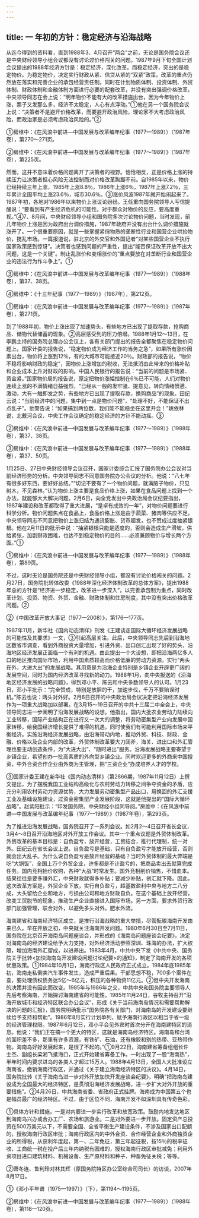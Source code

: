 ```yaml
---
---
---
```

title: 一 年初的方针：稳定经济与沿海战略
---



从迄今得到的资料看，直到1988年3、4月召开“两会”之前，无论是国务院会议还是中央财经领导小组会议都没有讨论过价格闯关的问题。1987年9月下旬全国计划会议提出的1988年经济方针是：稳定经济，深化改革。而稳定经济，突出的是稳定物价。为稳定物价，决定实行财政从紧、信贷从紧的“双紧”政策。改革的重点仍然放在落实和完善企业的承包经营责任制，同时在计划物质体制、投资体制、外贸体制、财政体制和金融体制方面进行必要的配套改革，并没有突出强调价格改革。中央领导同志在会上说：“明年物价不能有大的改革措施出台，因为今年物价上涨，票子又发那么多，经济不太稳定，人心有点浮动。”①他在另一个国务院会议上说：“决策者不是避开价格改革，而要避开政治风险，理论家不大考虑政治风险，而政治家是必须考虑政治风险的。”②

①房维中：《在风浪中前进—中国发展与改革编年纪事（1977—1989））（1987年卷），第270～271页。

②房维中：《在风浪中前进—中国发展与改革编年纪事（1977～1989）》（1987年卷），第225页。

然而，这并不意味着价格问题离开了决策者的视野。恰恰相反，正是价格上涨的持续压力让决策者担心风险无法控制而对价格改革踟蹰不前。自1985年以来，物价已经持续三年上涨，1985年上涨8.8％，1986年上涨6％，1987年上涨7.2％，三年累计全国平均上涨23.6％，城市30.6％。③涨价风波1987年就开始闹起来了。1987年初，各地对1986年以来物价上涨议论纷纷。王任重向国务院领导人写信提醒说：“要看到有产生经济危机的可能性。对于群众对物价的反应，要高度重视。”④7、8月间，中央财经领导小组和国务院多次讨论物价问题，当时发现，前几年物价上涨是因为政府出台调价措施，1987年政府并没有出台什么调价措施就涨开了。一个很重要原因，就是一些掌握紧俏物质的垄断性行业和国营企业哄抬物价，搅乱市场。一篇报道说，驻北京的外交官和外国记者“对某些国营企业不执行国家政策感到惊讶”。决策者也感到问题的严重性，提出“能否保证改革开放不出大问题，这是一个关键”。制止乱涨价和变相涨价的“重点要放在对垄断行业和国营企业的违法行为作斗争上”。①

③房维中：《在风浪中前进—中国发展与改革编年纪事（1977—1989））（1988年卷），第37、38页。

④房维中：《十三年纪事（1977—1989）》（1987年），第212页。

①房维中：《在风浪中前进—中国发展与改革编年纪事（1977～1989）》（1987年卷），第271页。

到了1988年初，物价上涨出现了加速势头，有些地方已出现了提取存款，抢购商品、储物代替储蓄的现象。②高层感受到的压力倍增。1988年1月12～13日，在李鹏主持的国务院总理办公会议上，各有关部门提出的报告全都聚焦在稳定物价问题上。国家计委的报告说，“稳定物价成为经济工作的当务之急”，如果所有涨价因素出台，物价将上涨到12％，有的大城市可能接近20％。财政部的报告说，“物价不稳将影响财政的稳定”，因物价上涨增加的税收，无法抵消由此带来的价格补贴和企业成本上升对财政的影响。中国人民银行的报告说：“当前的问题是市场紧、资金紧。”国家物价局的报告说，原定把物价涨幅控制在6％已不可能，人们对物价连续上涨的不满情绪日益强烈，“已经从一般的发牢骚、提意见，转向情绪愤懑、激动，大有一触即发之势，有些地方已出现了提取存款，换购商品”的现象。田纪云说：“当前经济中的问题，集中到一点是物价问题”，“处理不好，不能保证不出点乱子”。他警告说：“如果搞到两位数，我们能不能稳坐在这里开会！”姚依林说，北戴河会议、中央工作会议确定的稳定经济的方针不能动摇。③

②房维中：《在风浪中前进—中国发展与改革编年纪事（1977～1989）》（1988年卷），第37、38页。

③房维中：《在风浪中前进—中国发展与改革编年纪事（1977—1989）》（1988年卷），第37、50页。

1月25日、27日中央财经领导会议召开，国家计委综合汇报了国务院办公会议对当前经济形势的分析。中央领导同志不同意国务院办公会议的分析。他说：“八七年有很多好东西，要好好总结。”“切记不要有了一个物价问题，就满脑子物价，只见树木，不见森林。”认为物价上涨主要是食品价格上涨，如果在食品问题上找到一个办法，就能够大大解决问题。2月6日，向全党发出中央政治局会议纪要指出，1987年建设和改革都取得了重大进展，“是卓有成效的一年”，对物价问题要进行科学分析。物价问题焦点在食品上，食品价格上涨是由于蔬菜、猪肉等供应不足。中央领导同志不同意把物价上涨归结为通货膨胀、货币超发，也不赞成过度抽紧银根。他在2月11日的批示中说：“抽紧银根只能是适度的，否则会造成生产滑坡，供给紧张，加剧财政困难，也达不到稳定物价的目的……必须兼顾物价与增长两个方面。”①

①房维中：《在风浪中前进—中国发展与改革编年纪事（1977—1989）》（1988年卷），第89页。

不过，这时无论是国务院还是中央财经领导小组，都没有讨论价格闯关的问题。2月27日，国务院批转体改委《1988年深化经济体制改革的总体方案》，提出1988年总的方针是“经济进一步稳定，改革进一步深入”，以完善承包制为重点，同时改革计划、投资、物资、外贸、金融、财政体制和住房制度，其中没有突出价格改革问题。②

②《中国改革开放大事记（1977—2008）》，第176—177页。

1987年11月，新华社《国内动态清样》刊发《王建谈走国际大循环经济发展战略的可能性及其要求》一文，③引起高层关注。此后，中央领导同志先后到沿海地区数省市调查，看到外商投资大量增加，引进外资、出口创汇出现了好的势头，沿海地区经济发展正面临一个有利的机遇。由此提出一个大设想，即把沿海两亿多人口的地区推向国际市场，利用中国素质较高而价格低廉的劳动力资源，实行“两头在外，大进大出”的发展战略。其用意是为沿海企业特别是乡镇企业开辟更广阔的发展空间，同时为国内经济改革寻找新的动力。1988年1月，向中央报送的《沿海地区经济发展的战略问题》，得到邓小平、陈云和中央多数领导人的认可。1月23日，邓小平批示：“完全赞成，特别是放胆的干，加速步伐，千万不要贻误时机。”陈云也说：两头对外好。2月6日召开的中央政治局会议决定把沿海经济发展作为一项重大战略加以部署。在3月15～19日召开的中共十三届二中全会上，中央领导同志进一步阐明了沿海发展战略的设想。他指出，国内大批农业劳动力陆续向工业转移，国际产业结构正在进行又一次大的调整，将劳动密集型产业向发展中国家转移，给我国经济增长提供了难得的机遇，同时使我们有可能利用国际市场来平衡经济。实施沿海经济发展战略，由沿海带动内地，推动外贸、科技、财政、金融、价格以及企业内部的改革，外贸体制改革要大刀阔斧，海关、进出口和外汇管理也要主动创造条件，为“大进大出”、“随时进出”服务。沿海发展战略主要寄望于乡镇企业，希望创办一批高素质的外向型乡镇企业。同时欢迎更多的外商来中国投资，中外合资合作企业由外商为主管理，把“三资企业”办成培养人才的学校。

③国家计委王建在新华社《国内动态清样》（第2866期，1987年11月12日）上撰文提出，为了摆脱我国工业结构高级化与农村劳动力转移之间争夺资金的矛盾，应充分利用农村劳动力资源优势，大力发展劳动密集型产品出口，用换回的外汇支援工业及基础设施建设，过资金密集型产业发展阶段，这就是他提出的“国际大循环战略”。赵紫阳批示：“印发国务院、中央财经小组同导阅。”房维中：《在风浪中前进—中国发展与改革编年纪事（1977—1989）》（1987年卷），第293页。

为了推进沿海发展战略，国务院召开了一系列会议。如2月2～4日召开省长会议，3月4～8日召开沿海地区对外开放工作会议。其中一个重点议题是外贸体制改革。外贸改革的基本目标是：自负盈亏，放开经营，工贸结合，推行代理制，统一对外。田纪云在省长会议上说，自负盈亏是基础，只有自负盈亏才能放开经营，否则就会出大乱子。为什么说自负盈亏是放开经营的基础？当时外贸体制的最大弊端是吃“大锅饭”，全国上万个外贸企业，许多都是不计盈亏的，把商品卖出去就算完成任务。国内竞相抬价收购，各种“大战”时常发生。国外竞相削价销售，不惜血本。结果往往是要多赚外汇，中央财政就得多补贴；要减少补贴，创汇就下降。因此，这次改革方案是，外贸企业下放，实行自负盈亏，超基数盈利中央与地方二八分成，大头留给企业和地方，亏损由公司和地方财政自负。在这个基础上放开经营，改变工贸脱节的现象，推动生产企业直接进入国际市场。另一方面，要求外贸行政部门加强管理，联合对外，以避免多头对外，肥水外流。

海南建省和海南经济特区成立，是推行沿海战略的重大举措，尽管酝酿海南开发由来已久。早在开放之初，中央就关注海南开发问题。1980年6月30日至7月11日，国务院在北京召开海南岛问题座谈会，并形成的《海南岛问题座谈会纪要》，决定对海南岛的经济建设给予大力支持，对外经济活动参照深圳、珠海的办法，扩大权限，增加海南外汇留成，以进养出。1983年4月，中共中央下发《中共中央、国务院关于批转<加快海南岛开发建设问题讨论纪要>的通知》，制定了海南开发的各项优惠政策。①1984年10月1日，海南行政区人民政府正式成立。1984年底1985年初，海南走私倒卖汽车事件发生，造成严重后果。干部思想不稳，700多个案件在查，要处理债权债务达5亿～6亿元，积压的各种物资11亿元。②但中央开发海南的决策并没有因此而改变。1985年与1986年之交，中共中央和国务院主要领导人先后考察海南，开始探讨海南建省的可能性。1985年11月24日，谷牧主持召开“沿海开放城市和经济特区联合办公会议”，形成《关于当前海南岛情况和需要帮助解决的问题的汇报》，国务院明确批示“国务院各有关部门，对海南岛的开发建设要继续给予支持和帮助”。1986年8月实行计划单列，赋予海南行政区以相当于省一级的经济管理权限。1987年6月12日，邓小平会见外宾时首次分开在海南建特区的消息。他说：“我们正在搞一个更大的特区，这就是海南岛经济特区。海南岛和台湾的面积差不多，那里有许多资源，有铁矿、石油，还有橡胶和别的热带、亚热带作物。海南岛好好发展起来，是很了不起的。”①9月22日，海南建省筹备组组长许士杰、副组长梁湘飞抵海口，正式开始建省筹备工作。一时出现了一股“海南热”，半年时间内要求进岛的各类人才超过15万人。1988年4月13日，全国人大批准设立海南省，撤销海南行政区，并通过《关于建立海南经济特区的决议》。4月14日，国务院批转《关于海南岛进一步对外开放加快开发座谈会纪要》，明确“把海南岛建设成为全国最大的经济特区，是贯彻沿海经济发展战略，进一步扩大对外开放的重要措施”。②4月26日，中共海南省委、省政府正式挂牌。海南成为中国第五个也是幅员最广的经济特区。不过，由于区位不同，海南开发不如深圳具有传奇色彩。

①具体方针和措施，一是对内要进一步实行改革和放宽政策。鼓励内地发达地区到海南岛兴办或合办工厂、农场和旅游业。二是对外要进一步开放。固定资产总投资在500万美元以下，不需要全国、全省平衡生产建设条件，不涉及国家出口配额的，授权海南行政区审批；海南行政区内的中外合资、合作经营企业和外商独资企业的所得税，从获利年度起，第一、二年免征，第三年起征税，按15％的税率征收，工商统一税在投产后三年内纳税有困难的，授权海南行政区审批减免；利用外资项目进口建筑材料、机械设备、生产原材料和种子、种畜免征关税；等等。

②萧冬连、鲁利玲对林其辉（原国务院特区办公室综合司司长）的访谈，2007年8月17日。

①《邓小平年谱（1975—1997）》（下），第1194～1195页。

②房维中：《在风浪中前进—中国发展与改革编年纪事（1977—1989））（1988年卷），第118—120页。